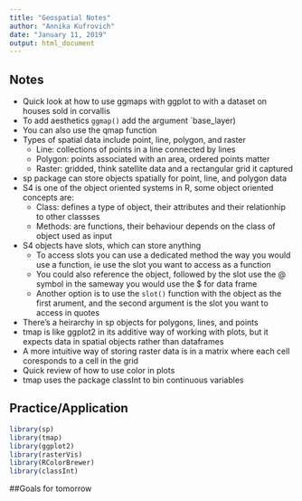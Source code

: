 ```yaml
---
title: "Geospatial Notes"
author: "Annika Kufrovich"
date: "January 11, 2019"
output: html_document
---
```



## Notes
* Quick look at how to use ggmaps with ggplot to with a dataset on houses sold in corvallis 
* To add aesthetics `ggmap()` add the argument `base_layer) 
* You can also use the qmap function 
* Types of spatial data include point, line, polygon, and raster 
  + Line: collections of points in a line connected by lines 
  + Polygon: points associated with an area, ordered points matter 
  + Raster: gridded, think satellite data and a rectangular grid it captured 
* sp package can store objects spatially for point, line, and polygon data 
* S4 is one of the object oriented systems in R, some object oriented concepts are: 
    + Class: defines a type of object, their attributes and their relationhip to other classses 
    + Methods: are functions, their behaviour depends on the class of object used as input 
* S4 objects have slots, which can store anything 
    + To access slots you can use a dedicated method the way you would use a function, ie use the slot you want to access as a function 
    + You could also reference the object, followed by the slot use the @ symbol in the sameway you would use the $ for data frame 
    + Another option is to use the `slot()` function with the object as the first arument, and the second argument is the slot you want to access in quotes 
* There's a heirarchy in sp objects for polygons, lines, and points 
* tmap is like ggplot2 in its additive way of working with plots, but it expects data in spatial objects rather than dataframes 
* A more intuitive way of storing raster data is in a matrix where each cell coresponds to a cell in the grid
* Quick review of how to use color in plots
* tmap uses the package classInt to bin continuous variables



## Practice/Application

```r
library(sp)
library(tmap)
library(ggplot2)
library(rasterVis)
library(RColorBrewer)
library(classInt)
```


##Goals for tomorrow
